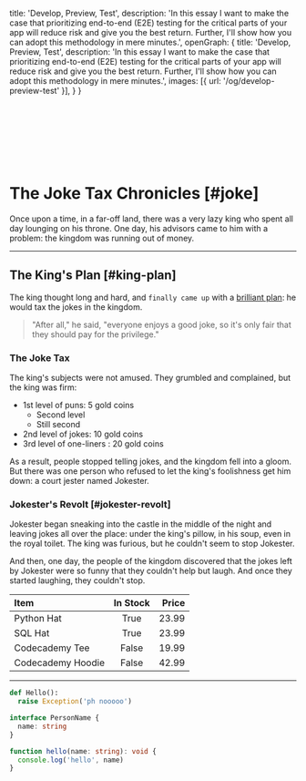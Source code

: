   title: 'Develop, Preview, Test',
  description: 'In this essay I want to make the case that prioritizing end-to-end (E2E) testing for the critical parts of your app will reduce risk and give you the best return. Further, I\'ll show how you can adopt this methodology in mere minutes.',
  openGraph: {
    title: 'Develop, Preview, Test',
    description: 'In this essay I want to make the case that prioritizing end-to-end (E2E) testing for the critical parts of your app will reduce risk and give you the best return. Further, I\'ll show how you can adopt this methodology in mere minutes.',
    images: [{ url: '/og/develop-preview-test' }],
  }
}




<br />
<br />
<br />
<br />
<br />
<br />


# The Joke Tax Chronicles [#joke]

Once upon a time, in a far-off land, there was a very lazy king who spent all
day lounging on his throne. One day, his advisors came to him with a problem:
the kingdom was running out of money.

---

## The King's Plan [#king-plan]

The king thought long and hard, and `finally came up` with a [brilliant plan](https://ui.shadcn.com/docs/components/typography#): he
would tax the jokes in the kingdom.

> "After all," he said, "everyone enjoys a good joke, so it's only fair that
> they should pay for the privilege."

### The Joke Tax

The king's subjects were not amused. They grumbled and complained, but the king
was firm:

- 1st level of puns: 5 gold coins
  - Second level
  - Still second
- 2nd level of jokes: 10 gold coins
- 3rd level of one-liners : 20 gold coins

As a result, people stopped telling jokes, and the kingdom fell into a gloom.
But there was one person who refused to let the king's foolishness get him down:
a court jester named Jokester.

### Jokester's Revolt [#jokester-revolt]

Jokester began sneaking into the castle in the middle of the night and leaving
jokes all over the place: under the king's pillow, in his soup, even in the
royal toilet. The king was furious, but he couldn't seem to stop Jokester.

<Callout emoji="💡" text="Spoiler alert: I'm detailing the solution to one of the code challenges" />

And then, one day, the people of the kingdom discovered that the jokes left by
Jokester were so funny that they couldn't help but laugh. And once they started
laughing, they couldn't stop.

| Item              | In Stock | Price |
| :---------------- | :------: | ----: |
| Python Hat        |   True   | 23.99 |
| SQL Hat           |   True   | 23.99 |
| Codecademy Tee    |  False   | 19.99 |
| Codecademy Hoodie |  False   | 42.99 |


---

```py
def Hello():
  raise Exception('ph nooooo')
```

```ts {1,5-6} title="Example" caption="Hello world" showLineNumbers
interface PersonName {
  name: string
}

function hello(name: string): void {
  console.log('hello', name)
}
```
